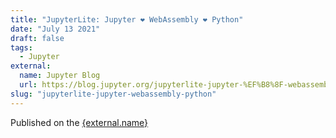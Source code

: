 ```yaml
---
title: "JupyterLite: Jupyter ❤️ WebAssembly ❤️ Python"
date: "July 13 2021"
draft: false
tags:
  - Jupyter
external:
  name: Jupyter Blog
  url: https://blog.jupyter.org/jupyterlite-jupyter-%EF%B8%8F-webassembly-%EF%B8%8F-python-f6e2e41ab3fa
slug: "jupyterlite-jupyter-webassembly-python"
---
```



Published on the <a href={external.url} target="_blank" rel="noopener noreferrer">{external.name}</a>

